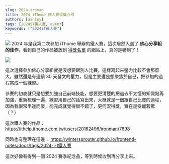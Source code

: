 ```yaml
---
slug: 2024-iroman
title: 2024 iThome 鐵人賽得獎心得
authors: [ashley]
tags: [2024iT鐵人賽, event]
keywords: ["2024iT鐵人賽"]
---
```


![](./2024120902.png)
2024 年是我第二次參加 iThome 舉辦的鐵人賽，這次居然入選了 **佛心分享組的佳作**，看到自己的作品被放到 [得獎名單](https://ithelp.ithome.com.tw/2024ironman/reward) 的網站上，真的是嚇到了！

![](./2024120901.png)

這次選擇參加佛心分享組就是沒想要跟別人比賽，這樣寫起來壓力比較不會那麼大，雖然還是有連續 30 天發文的壓力，但是主要還是想聚焦於自己，把參加的過程當成一個練習。

參賽的初衷就只是想要加強自己前端技能，想要更清楚的把過去不太懂的知識點再加強，重新梳理一遍，練習用自己的話寫出來，大概就是一個跟自己比賽的過程，因為我很常半途而廢，能完成就覺得很不錯了，更何況得獎，實在是受寵若驚（？）

這次鐵人賽的作品：
https://ithelp.ithome.com.tw/users/20162496/ironman/7698

同時也有整理在這邊：
https://wintersprouter.github.io/frontend-notes/docs/tags/2024-i-t鐵人賽

這次好像有得到一個 2024 賽季紀念品，等到時候收到再分享上來。
